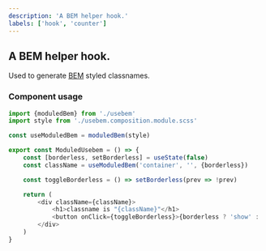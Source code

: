 ```yaml
---
description: 'A BEM helper hook.'
labels: ['hook', 'counter']
---
```



## A BEM helper hook.

Used to generate [BEM](http://getbem.com/introduction/) styled classnames.

### Component usage

```js
import {moduledBem} from './usebem'
import style from './usebem.composition.module.scss'

const useModuledBem = moduledBem(style)

export const ModuledUsebem = () => {
    const [borderless, setBorderless] = useState(false)
    const className = useModuledBem('container', '', {borderless})

    const toggleBorderless = () => setBorderless(prev => !prev)

    return (
        <div className={className}>
            <h1>classname is "{className}"</h1>
            <button onClick={toggleBorderless}>{borderless ? 'show' : 'hide'} border</button>
        </div>
    )
}
```
